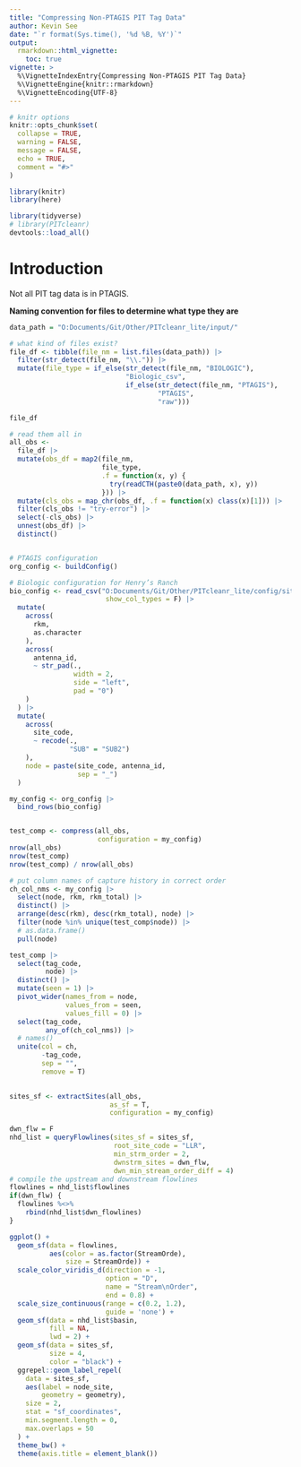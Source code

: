 ```yaml
---
title: "Compressing Non-PTAGIS PIT Tag Data"
author: Kevin See
date: "`r format(Sys.time(), '%d %B, %Y')`"
output: 
  rmarkdown::html_vignette:
    toc: true
vignette: >
  %\VignetteIndexEntry{Compressing Non-PTAGIS PIT Tag Data}
  %\VignetteEngine{knitr::rmarkdown}
  %\VignetteEncoding{UTF-8}
---
```


```r
# knitr options
knitr::opts_chunk$set(
  collapse = TRUE,
  warning = FALSE,
  message = FALSE,
  echo = TRUE,
  comment = "#>"
)

library(knitr)
library(here)
```

```r
library(tidyverse)
# library(PITcleanr)
devtools::load_all()
```

# Introduction

Not all PIT tag data is in PTAGIS. 

**Naming convention for files to determine what type they are**


```r
data_path = "O:Documents/Git/Other/PITcleanr_lite/input/"

# what kind of files exist?
file_df <- tibble(file_nm = list.files(data_path)) |> 
  filter(str_detect(file_nm, "\\.")) |> 
  mutate(file_type = if_else(str_detect(file_nm, "BIOLOGIC"),
                             "Biologic_csv",
                             if_else(str_detect(file_nm, "PTAGIS"),
                                     "PTAGIS",
                                     "raw")))

file_df
```


```r
# read them all in
all_obs <-
  file_df |> 
  mutate(obs_df = map2(file_nm,
                       file_type,
                       .f = function(x, y) {
                         try(readCTH(paste0(data_path, x), y))
                       })) |> 
  mutate(cls_obs = map_chr(obs_df, .f = function(x) class(x)[1])) |> 
  filter(cls_obs != "try-error") |> 
  select(-cls_obs) |> 
  unnest(obs_df) |> 
  distinct()


# PTAGIS configuration
org_config <- buildConfig()

# Biologic configuration for Henry’s Ranch 
bio_config <- read_csv("O:Documents/Git/Other/PITcleanr_lite/config/site_metadata_revised.csv",
                        show_col_types = F) |> 
  mutate(
    across(
      rkm,
      as.character
    ),
    across(
      antenna_id,
      ~ str_pad(., 
                width = 2,
                side = "left",
                pad = "0")
    )
  ) |> 
  mutate(
    across(
      site_code,
      ~ recode(., 
               "SUB" = "SUB2")
    ),
    node = paste(site_code, antenna_id,
                 sep = "_")
  )

my_config <- org_config |> 
  bind_rows(bio_config)


test_comp <- compress(all_obs,
                      configuration = my_config)
nrow(all_obs)
nrow(test_comp)
nrow(test_comp) / nrow(all_obs)

# put column names of capture history in correct order
ch_col_nms <- my_config |> 
  select(node, rkm, rkm_total) |> 
  distinct() |> 
  arrange(desc(rkm), desc(rkm_total), node) |> 
  filter(node %in% unique(test_comp$node)) |> 
  # as.data.frame()
  pull(node)

test_comp |> 
  select(tag_code,
         node) |> 
  distinct() |> 
  mutate(seen = 1) |> 
  pivot_wider(names_from = node,
              values_from = seen,
              values_fill = 0) |> 
  select(tag_code,
         any_of(ch_col_nms)) |> 
  # names()
  unite(col = ch,
        -tag_code, 
        sep = "",
        remove = T)
  

```

```r
sites_sf <- extractSites(all_obs,
                         as_sf = T,
                         configuration = my_config)

dwn_flw = F
nhd_list = queryFlowlines(sites_sf = sites_sf,
                          root_site_code = "LLR",
                          min_strm_order = 2,
                          dwnstrm_sites = dwn_flw,
                          dwn_min_stream_order_diff = 4)
# compile the upstream and downstream flowlines
flowlines = nhd_list$flowlines
if(dwn_flw) {
  flowlines %<>%
    rbind(nhd_list$dwn_flowlines)
}

ggplot() +
  geom_sf(data = flowlines,
          aes(color = as.factor(StreamOrde),
              size = StreamOrde)) +
  scale_color_viridis_d(direction = -1,
                        option = "D",
                        name = "Stream\nOrder",
                        end = 0.8) +
  scale_size_continuous(range = c(0.2, 1.2),
                        guide = 'none') +
  geom_sf(data = nhd_list$basin,
          fill = NA,
          lwd = 2) +
  geom_sf(data = sites_sf,
          size = 4,
          color = "black") +
  ggrepel::geom_label_repel(
    data = sites_sf,
    aes(label = node_site, 
        geometry = geometry),
    size = 2,
    stat = "sf_coordinates",
    min.segment.length = 0,
    max.overlaps = 50
  ) +
  theme_bw() +
  theme(axis.title = element_blank())

```

